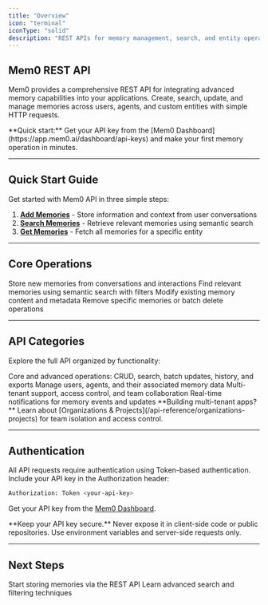 ```yaml
---
title: "Overview"
icon: "terminal"
iconType: "solid"
description: "REST APIs for memory management, search, and entity operations"
---
```


## Mem0 REST API

Mem0 provides a comprehensive REST API for integrating advanced memory capabilities into your applications. Create, search, update, and manage memories across users, agents, and custom entities with simple HTTP requests.

<Info>
**Quick start:** Get your API key from the [Mem0 Dashboard](https://app.mem0.ai/dashboard/api-keys) and make your first memory operation in minutes.
</Info>

---

## Quick Start Guide

Get started with Mem0 API in three simple steps:

1. **[Add Memories](/api-reference/memory/add-memories)** - Store information and context from user conversations
2. **[Search Memories](/api-reference/memory/v2-search-memories)** - Retrieve relevant memories using semantic search
3. **[Get Memories](/api-reference/memory/v2-get-memories)** - Fetch all memories for a specific entity

---

## Core Operations

<CardGroup cols={2}>
  <Card title="Add Memories" icon="plus" href="/api-reference/memory/add-memories">
    Store new memories from conversations and interactions
  </Card>

  <Card title="Search Memories" icon="magnifying-glass" href="/api-reference/memory/v2-search-memories">
    Find relevant memories using semantic search with filters
  </Card>

  <Card title="Update Memory" icon="pen" href="/api-reference/memory/update-memory">
    Modify existing memory content and metadata
  </Card>

  <Card title="Delete Memory" icon="trash" href="/api-reference/memory/delete-memory">
    Remove specific memories or batch delete operations
  </Card>
</CardGroup>

---

## API Categories

Explore the full API organized by functionality:

<CardGroup cols={2}>
  <Card title="Memory APIs" icon="microchip" href="/api-reference/memory/add-memories">
    Core and advanced operations: CRUD, search, batch updates, history, and exports
  </Card>

  <Card title="Entities APIs" icon="users" href="/api-reference/entities/get-users">
    Manage users, agents, and their associated memory data
  </Card>

  <Card title="Organizations & Projects" icon="building" href="/api-reference/organizations-projects">
    Multi-tenant support, access control, and team collaboration
  </Card>

  <Card title="Webhooks" icon="webhook" href="/api-reference/webhook/create-webhook">
    Real-time notifications for memory events and updates
  </Card>
</CardGroup>

<Note>
**Building multi-tenant apps?** Learn about [Organizations & Projects](/api-reference/organizations-projects) for team isolation and access control.
</Note>

---

## Authentication

All API requests require authentication using Token-based authentication. Include your API key in the Authorization header:

```bash
Authorization: Token <your-api-key>
```

Get your API key from the [Mem0 Dashboard](https://app.mem0.ai/dashboard/api-keys).

<Warning>
**Keep your API key secure.** Never expose it in client-side code or public repositories. Use environment variables and server-side requests only.
</Warning>

---

## Next Steps

<CardGroup cols={2}>
  <Card title="Add Your First Memory" icon="rocket" href="/api-reference/memory/add-memories">
    Start storing memories via the REST API
  </Card>

  <Card title="Search with Filters" icon="filter" href="/api-reference/memory/v2-search-memories">
    Learn advanced search and filtering techniques
  </Card>
</CardGroup>
